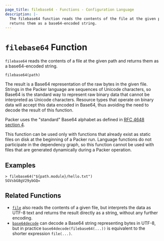 ```yaml
---
page_title: filebase64 - Functions - Configuration Language
description: |-
  The filebase64 function reads the contents of the file at the given path and
  returns them as a base64-encoded string.
---
```


# `filebase64` Function

`filebase64` reads the contents of a file at the given path and returns them as
a base64-encoded string.

```hcl
filebase64(path)
```

The result is a Base64 representation of the raw bytes in the given file.
Strings in the Packer language are sequences of Unicode characters, so
Base64 is the standard way to represent raw binary data that cannot be
interpreted as Unicode characters. Resource types that operate on binary
data will accept this data encoded in Base64, thus avoiding the need to
decode the result of this function.

Packer uses the "standard" Base64 alphabet as defined in
[RFC 4648 section 4](https://tools.ietf.org/html/rfc4648#section-4).

This function can be used only with functions that already exist as static
files on disk at the beginning of a Packer run. Language functions do not
participate in the dependency graph, so this function cannot be used with
files that are generated dynamically during a Packer operation.

## Examples

```
> filebase64("${path.module}/hello.txt")
SGVsbG8gV29ybGQ=
```

## Related Functions

* [`file`](/packer/docs/templates/hcl_templates/functions/file/file) also reads the contents of a given file,
  but interprets the data as UTF-8 text and returns the result directly
  as a string, without any further encoding.
* [`base64decode`](/packer/docs/templates/hcl_templates/functions/encoding/base64decode) can decode a Base64 string representing
  bytes in UTF-8, but in practice `base64decode(filebase64(...))` is equivalent
  to the shorter expression `file(...)`.
